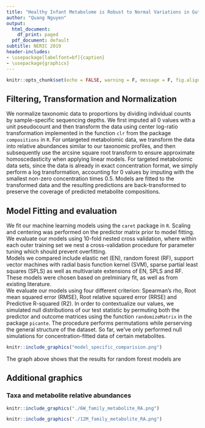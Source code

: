 ```yaml
---
title: "Healthy Infant Metabolome is Robust to Normal Variations in Gut Microbiome"
author: "Quang Nguyen"
output:
  html_document:
    df_print: paged
  pdf_document: default
subtitle: NERIC 2019
header-includes:
- \usepackage[labelfont=bf]{caption}
- \usepackage{graphicx}
---
```


```r
knitr::opts_chunk$set(echo = FALSE, warning = F, message = F, fig.align = "center")
```

## Filtering, Transformation and Normalization 
We normalize taxonomic data to proportions by dividing individual counts by sample-specific sequencing depths. We first imputed all 0 values with a unit pseudocount and then transform the data using center log-ratio transformation implemented in the function `clr` from the package `compositions` in `R`. For untargeted metabolomic data, we transform the data into relative abundances similar to our taxonomic profiles, and then subsequently use the arcsine square root transform to ensure approximate homoscedasticity when applying linear models. For targeted metabolomic data sets, since the data is already in exact concentration format, we simply perform a log transformation, accounting for 0 values by imputing with the smallest non-zero concentration times 0.5. Models are fitted to the transformed data and the resulting predictions are back-transformed to preserve the coverage of predicted metabolite compositions.  

## Model Fitting and evaluation
We fit our machine learning models using the `caret` package in `R`. Scaling and centering was performed on the predictor matrix prior to model fitting. We evaluate our models using 10-fold nested cross validation, where within each outer training set we nest a cross-validation procedure for parameter tuning which should prevent overfitting.  
Models we compared include elastic net (EN), random forest (RF), support vector machines with radial basis function kernel (SVM), sparse partial least squares (SPLS) as well as multivariate extensions of EN, SPLS and RF. These models were chosen based on prelminiary fit, as well as from existing literature.   
We evaluate our models using four different criterion: Spearman's rho, Root mean squared error (RMSE), Root relative squared error (RRSE) and Predictive R-squared (R2). In order to contextualize our values, we simulated null distributions of our test statistic by permuting both the predictor and outcome matrices using the function `randomizeMatrix` in the package `picante`. The procedure performs permutations while perserving the general structure of the dataset. So far, we've only performed null simulations for concentration-fitted data of certain metabolites.  

```r
knitr::include_graphics("model_specific_comparision.png")
```
The graph above shows that the results for random forest models are 

## Additional graphics  
### Taxa and metabolite relative abundances   
```r
knitr::include_graphics("./6W_family_metabolite_RA.png")
```

```r
knitr::include_graphics("./12M_family_metabolite_RA.png")
```



